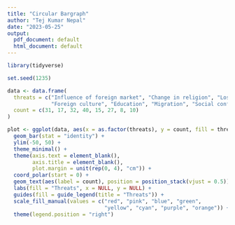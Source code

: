 ```yaml
---
title: "Circular Bargraph"
author: "Tej Kumar Nepal"
date: "2023-05-25"
output:
  pdf_document: default
  html_document: default
---
```


```r
library(tidyverse)

set.seed(1235)

data <- data.frame(
  threats = c("Influence of foreign market", "Change in religion", "Loss of local language",
              "Foreign culture", "Education", "Migration", "Social conflict", "Policies"),
  count = c(31, 17, 32, 40, 15, 27, 8, 10)
)

plot <- ggplot(data, aes(x = as.factor(threats), y = count, fill = threats)) +
  geom_bar(stat = "identity") +
  ylim(-50, 50) +
  theme_minimal() +
  theme(axis.text = element_blank(),
        axis.title = element_blank(),
        plot.margin = unit(rep(0, 4), "cm")) +
  coord_polar(start = 0) +
  geom_text(aes(label = count), position = position_stack(vjust = 0.5)) +
  labs(fill = "Threats", x = NULL, y = NULL) +
  guides(fill = guide_legend(title = "Threats")) +
  scale_fill_manual(values = c("red", "pink", "blue", "green",
                               "yellow", "cyan", "purple", "orange")) +
  theme(legend.position = "right")
```